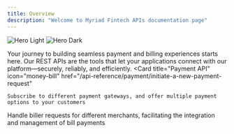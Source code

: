 ```yaml
---
title: Overview
description: "Welcome to Myriad Fintech APIs documentation page"
---
```


<img
  className="block dark:hidden"
  src="/images/hero-light.png"
  alt="Hero Light"
/>
<img
  className="hidden dark:block"
  src="/images/hero-dark.png"
  alt="Hero Dark"
/>


Your journey to building seamless payment and billing experiences starts here. Our REST APIs are the tools that let your applications connect with our platform—securely, reliably, and efficiently.
<CardGroup cols={2}>
  <Card
    title="Payment API"
    icon="money-bill"
    href="/api-reference/payment/initiate-a-new-payment-request"
  >
    Subscribe to different payment gateways, and offer multiple payment options to your customers
  </Card>
  <Card
    title="Billers API"
    icon="money-check-pen"
    href="/api-reference/billers/get-billers"
  >
     Handle biller requests for different merchants, facilitating the integration and management of bill payments
  </Card>
</CardGroup>

